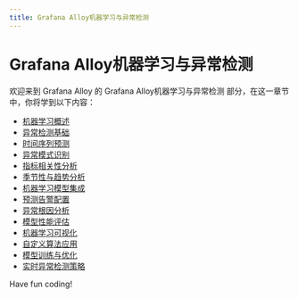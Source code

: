```yaml
---
title: Grafana Alloy机器学习与异常检测
---
```


# Grafana Alloy机器学习与异常检测

欢迎来到 Grafana Alloy 的 Grafana Alloy机器学习与异常检测 部分，在这一章节中，你将学到以下内容：

- [机器学习概述](./0-machine-learning-overview.mdx)
- [异常检测基础](./1-abnormality-detection-basics.mdx)
- [时间序列预测](./2-time-series-forecast.mdx)
- [异常模式识别](./3-abnormal-pattern-recognition.mdx)
- [指标相关性分析](./4-metric-correlation-analysis.mdx)
- [季节性与趋势分析](./5-seasonality-and-trend-analysis.mdx)
- [机器学习模型集成](./6-machine-learning-model-integration.mdx)
- [预测告警配置](./7-forecast-alarm-configuration.mdx)
- [异常根因分析](./8-abnormal-root-cause-analysis.mdx)
- [模型性能评估](./9-model-performance-evaluation.mdx)
- [机器学习可视化](./10-machine-learning-visualization.mdx)
- [自定义算法应用](./11-custom-algorithm-application.mdx)
- [模型训练与优化](./12-model-training-and-optimization.mdx)
- [实时异常检测策略](./13-real-time-anomaly-detection-strategy.mdx)

Have fun coding!